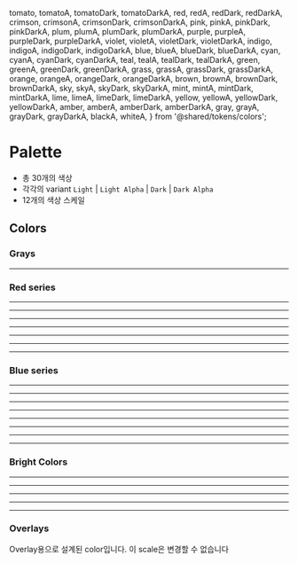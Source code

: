   tomato,
  tomatoA,
  tomatoDark,
  tomatoDarkA,
  red,
  redA,
  redDark,
  redDarkA,
  crimson,
  crimsonA,
  crimsonDark,
  crimsonDarkA,
  pink,
  pinkA,
  pinkDark,
  pinkDarkA,
  plum,
  plumA,
  plumDark,
  plumDarkA,
  purple,
  purpleA,
  purpleDark,
  purpleDarkA,
  violet,
  violetA,
  violetDark,
  violetDarkA,
  indigo,
  indigoA,
  indigoDark,
  indigoDarkA,
  blue,
  blueA,
  blueDark,
  blueDarkA,
  cyan,
  cyanA,
  cyanDark,
  cyanDarkA,
  teal,
  tealA,
  tealDark,
  tealDarkA,
  green,
  greenA,
  greenDark,
  greenDarkA,
  grass,
  grassA,
  grassDark,
  grassDarkA,
  orange,
  orangeA,
  orangeDark,
  orangeDarkA,
  brown,
  brownA,
  brownDark,
  brownDarkA,
  sky,
  skyA,
  skyDark,
  skyDarkA,
  mint,
  mintA,
  mintDark,
  mintDarkA,
  lime,
  limeA,
  limeDark,
  limeDarkA,
  yellow,
  yellowA,
  yellowDark,
  yellowDarkA,
  amber,
  amberA,
  amberDark,
  amberDarkA,
  gray,
  grayA,
  grayDark,
  grayDarkA,
  blackA,
  whiteA,
} from '@shared/tokens/colors';

<Meta title="Token/Palette" />

# Palette

- 총 30개의 색상
- 각각의 variant `Light` | `Light Alpha` | `Dark` | `Dark Alpha`
- 12개의 색상 스케일

## Colors

### Grays

<ColorPalette>
  <ColorItem title="Gray" colors={gray} />
  <ColorItem title="Gray Dark" colors={grayDark} />
  <ColorItem title="Gray Alpha" colors={grayA} />
  <ColorItem title="Gray Dark Alpha" colors={grayDarkA} />
</ColorPalette>

---

### Red series

<ColorPalette>
  <ColorItem title="Tomato" colors={tomato} />
  <ColorItem title="Tomato Dark" colors={tomatoDark} />
  <ColorItem title="Tomato Alpha" colors={tomatoA} />
  <ColorItem title="Tomato Dark Alpha" colors={tomatoDarkA} />
</ColorPalette>

---

<ColorPalette>
  <ColorItem title="Red" colors={red} />
  <ColorItem title="Red Dark" colors={redDark} />
  <ColorItem title="Red Alpha" colors={redA} />
  <ColorItem title="Red Dark Alpha" colors={redDarkA} />
</ColorPalette>

---

<ColorPalette>
  <ColorItem title="Crimson" colors={crimson} />
  <ColorItem title="Crimson Dark" colors={crimsonDark} />
  <ColorItem title="Crimson Alpha" colors={crimsonA} />
  <ColorItem title="Crimson Dark Alpha" colors={crimsonDarkA} />
</ColorPalette>

---

<ColorPalette>
  <ColorItem title="Pink" colors={pink} />
  <ColorItem title="Pink Dark" colors={pinkDark} />
  <ColorItem title="Pink Alpha" colors={pinkA} />
  <ColorItem title="Pink Dark Alpha" colors={pinkDarkA} />
</ColorPalette>

---

<ColorPalette>
  <ColorItem title="Plum" colors={plum} />
  <ColorItem title="Plum Dark" colors={plumDark} />
  <ColorItem title="Plum Alpha" colors={plumA} />
  <ColorItem title="Plum Dark Alpha" colors={plumDarkA} />
</ColorPalette>

---

<ColorPalette>
  <ColorItem title="Purple" colors={purple} />
  <ColorItem title="Purple Dark" colors={purpleDark} />
  <ColorItem title="Purple Alpha" colors={purpleA} />
  <ColorItem title="Purple Dark Alpha" colors={purpleDarkA} />
</ColorPalette>

---

<ColorPalette>
  <ColorItem title="Violet" colors={violet} />
  <ColorItem title="Violet Dark" colors={violetDark} />
  <ColorItem title="Violet Alpha" colors={violetA} />
  <ColorItem title="Violet Dark Alpha" colors={violetDarkA} />
</ColorPalette>

---

### Blue series

<ColorPalette>
  <ColorItem title="Indigo" colors={indigo} />
  <ColorItem title="Indigo Dark" colors={indigoDark} />
  <ColorItem title="Indigo Alpha" colors={indigoA} />
  <ColorItem title="Indigo Dark Alpha" colors={indigoDarkA} />
</ColorPalette>

---

<ColorPalette>
  <ColorItem title="Blue" colors={blue} />
  <ColorItem title="Blue Dark" colors={blueDark} />
  <ColorItem title="Blue Alpha" colors={blueA} />
  <ColorItem title="Blue Dark Alpha" colors={blueDarkA} />
</ColorPalette>

---

<ColorPalette>
  <ColorItem title="Cyan" colors={cyan} />
  <ColorItem title="Cyan Dark" colors={cyanDark} />
  <ColorItem title="Cyan Alpha" colors={cyanA} />
  <ColorItem title="Cyan Dark Alpha" colors={cyanDarkA} />
</ColorPalette>

---

<ColorPalette>
  <ColorItem title="Teal" colors={teal} />
  <ColorItem title="Teal Dark" colors={tealDark} />
  <ColorItem title="Teal Alpha" colors={tealA} />
  <ColorItem title="Teal Dark Alpha" colors={tealDarkA} />
</ColorPalette>

---

<ColorPalette>
  <ColorItem title="Green" colors={green} />
  <ColorItem title="Green Dark" colors={greenDark} />
  <ColorItem title="Green Alpha" colors={greenA} />
  <ColorItem title="Green Dark Alpha" colors={greenDarkA} />
</ColorPalette>

---

<ColorPalette>
  <ColorItem title="Grass" colors={grass} />
  <ColorItem title="Grass Dark" colors={grassDark} />
  <ColorItem title="Grass Alpha" colors={grassA} />
  <ColorItem title="Grass Dark Alpha" colors={grassDarkA} />
</ColorPalette>

---

<ColorPalette>
  <ColorItem title="Orange" colors={orange} />
  <ColorItem title="Orange Dark" colors={orangeDark} />
  <ColorItem title="Orange Alpha" colors={orangeA} />
  <ColorItem title="Orange Dark Alpha" colors={orangeDarkA} />
</ColorPalette>

---

<ColorPalette>
  <ColorItem title="Brown" colors={brown} />
  <ColorItem title="Brown Dark" colors={brownDark} />
  <ColorItem title="Brown Alpha" colors={brownA} />
  <ColorItem title="Brown Dark Alpha" colors={brownDarkA} />
</ColorPalette>

---

### Bright Colors

<ColorPalette>
  <ColorItem title="Sky" colors={sky} />
  <ColorItem title="Sky Dark" colors={skyDark} />
  <ColorItem title="Sky Alpha" colors={skyA} />
  <ColorItem title="Sky Dark Alpha" colors={skyDarkA} />
</ColorPalette>

---

<ColorPalette>
  <ColorItem title="Mint" colors={mint} />
  <ColorItem title="Mint Dark" colors={mintDark} />
  <ColorItem title="Mint Alpha" colors={mintA} />
  <ColorItem title="Mint Dark Alpha" colors={mintDarkA} />
</ColorPalette>

---

<ColorPalette>
  <ColorItem title="Lime" colors={lime} />
  <ColorItem title="Lime Dark" colors={limeDark} />
  <ColorItem title="Lime Alpha" colors={limeA} />
  <ColorItem title="Lime Dark Alpha" colors={limeDarkA} />
</ColorPalette>

---

<ColorPalette>
  <ColorItem title="Yellow" colors={yellow} />
  <ColorItem title="Yellow Dark" colors={yellowDark} />
  <ColorItem title="Yellow Alpha" colors={yellowA} />
  <ColorItem title="Yellow Dark Alpha" colors={yellowDarkA} />
</ColorPalette>

---

<ColorPalette>
  <ColorItem title="Amber" colors={amber} />
  <ColorItem title="Amber Dark" colors={amberDark} />
  <ColorItem title="Amber Alpha" colors={amberA} />
  <ColorItem title="Amber Dark Alpha" colors={amberDarkA} />
</ColorPalette>

---

### Overlays

Overlay용으로 설계된 color입니다. 이 scale은 변경할 수 없습니다

<ColorPalette>
  <ColorItem title="White Alpha" colors={whiteA} />
  <ColorItem title="Black Alpha" colors={blackA} />
</ColorPalette>
